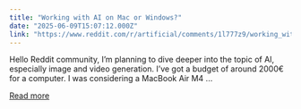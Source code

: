 ```yaml
---
title: "Working with AI on Mac or Windows?"
date: "2025-06-09T15:07:12.000Z"
link: "https://www.reddit.com/r/artificial/comments/1l777z9/working_with_ai_on_mac_or_windows/"
---
```


Hello Reddit community,
 I’m planning to dive deeper into the topic of AI, especially image and video generation.
 I’ve got a budget of around 2000€ for a computer. I was considering a MacBook Air M4 ...

[Read more](https://www.reddit.com/r/artificial/comments/1l777z9/working_with_ai_on_mac_or_windows/)
